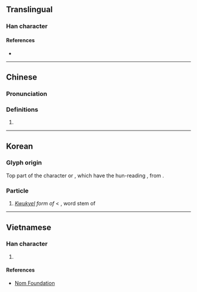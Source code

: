 {{also|䒑|ン|ソ}}
{{character info/new}}
==Translingual==
{{stroke order|type=animate}}

===Han character===
{{Han char|rn=3|rad=丶|as=01|sn=2|four=80000|canj=IH,XIH|ids=⿰丶丿}}

====References====
* {{Han ref|kx=0080.121|dj=0162.211|hdz=10042.091|uh=4E37|ud=20023}}

----

==Chinese==
{{zh-forms}}

===Pronunciation===
{{zh-pron
|m=bā,dàobāzì
|m_note=倒八字 when used as a component
|c=baat3
|mc=
|oc=
|ma=
|cat=
}}

===Definitions===
{{zh-hanzi}}

# {{n-g|Component variant of {{zh-l|八*}}.}}

----

==Korean==

===Glyph origin===
Top part of the character {{l|ko|為}} or {{l|ko|爲|tr=wi}}, which have the hun-reading {{ko-l|하다}}, from {{w|Middle Korean}} {{l|mko|ᄒᆞ다|tr=hota}}.

===Particle===
{{ko-pos|particle|hangeul=하|y=ha|rv=ha|mr=ha}}

#''[[kwukyel|Kwukyel]] form of'' {{ko-l|하}} < {{m|mko|ᄒᆞ|tr=ho}}, word stem of {{ko-l|하다|to do ''(suffix to make verbs)'', to be ''(suffix to make adjectives)''}}

----

==Vietnamese==

===Han character===
{{vi-hantu|[[bát]]|rs=丶01}}

# {{rfdef|vi|sort=丶01}}

====References====
* [http://nomfoundation.org/common/nom_details.php?codepoint=4e37 Nom Foundation]